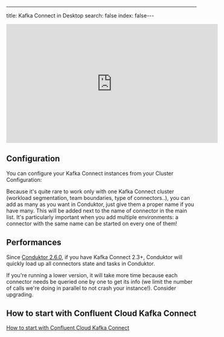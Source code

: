 ---
title: Kafka Connect in Desktop
search: false
index: false---

<iframe width="560" height="315" src="https://www.youtube.com/embed/4GSmIE9ji9c" title="YouTube video player" frameBorder="0" allow="accelerometer; autoplay; clipboard-write; encrypted-media; gyroscope; picture-in-picture" allowFullScreen></iframe>

## Configuration

You can configure your Kafka Connect instances from your Cluster Configuration:

Because it's quite rare to work only with one Kafka Connect cluster \(workload segmentation, team boundaries, type of connectors..\), you can add as many as you want in Conduktor, just give them a proper name if you have many. This will be added next to the name of connector in the main list. It's particularly important when you add multiple environments: a connector with the same name can be started on every one of them!

## Performances

Since [Conduktor 2.6.0](https://www.conduktor.io/changelog/#2.6.0), if you have Kafka Connect 2.3+, Conduktor will quickly load up all connectors state and tasks in Conduktor.

If you're running a lower version, it will take more time because each connector needs be queried one by one to get its info \(we limit the number of calls we're doing in parallel to not crash your instance!\). Consider upgrading.

## How to start with Confluent Cloud Kafka Connect

[How to start with Confluent Cloud Kafka Connect](/desktop/features/kafka-connect/how-to-start-with-confluent-cloud-kafka-connect)

